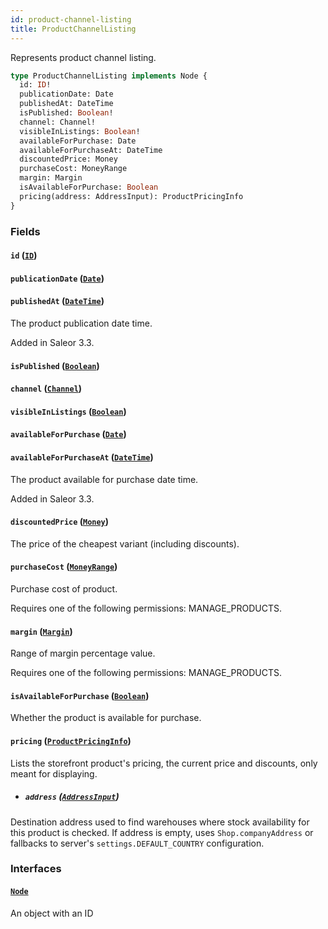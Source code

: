 ```yaml
---
id: product-channel-listing
title: ProductChannelListing
---
```


Represents product channel listing.

```graphql
type ProductChannelListing implements Node {
  id: ID!
  publicationDate: Date
  publishedAt: DateTime
  isPublished: Boolean!
  channel: Channel!
  visibleInListings: Boolean!
  availableForPurchase: Date
  availableForPurchaseAt: DateTime
  discountedPrice: Money
  purchaseCost: MoneyRange
  margin: Margin
  isAvailableForPurchase: Boolean
  pricing(address: AddressInput): ProductPricingInfo
}
```

### Fields

#### `id` ([`ID`](../../../developer/api-reference/scalars/id))

#### `publicationDate` ([`Date`](../../../developer/api-reference/scalars/date))

#### `publishedAt` ([`DateTime`](../../../developer/api-reference/scalars/date-time))

The product publication date time.

Added in Saleor 3.3.

#### `isPublished` ([`Boolean`](../../../developer/api-reference/scalars/boolean))

#### `channel` ([`Channel`](../../../developer/api-reference/objects/channel))

#### `visibleInListings` ([`Boolean`](../../../developer/api-reference/scalars/boolean))

#### `availableForPurchase` ([`Date`](../../../developer/api-reference/scalars/date))

#### `availableForPurchaseAt` ([`DateTime`](../../../developer/api-reference/scalars/date-time))

The product available for purchase date time.

Added in Saleor 3.3.

#### `discountedPrice` ([`Money`](../../../developer/api-reference/objects/money))

The price of the cheapest variant (including discounts).

#### `purchaseCost` ([`MoneyRange`](../../../developer/api-reference/objects/money-range))

Purchase cost of product.

Requires one of the following permissions: MANAGE_PRODUCTS.

#### `margin` ([`Margin`](../../../developer/api-reference/objects/margin))

Range of margin percentage value.

Requires one of the following permissions: MANAGE_PRODUCTS.

#### `isAvailableForPurchase` ([`Boolean`](../../../developer/api-reference/scalars/boolean))

Whether the product is available for purchase.

#### `pricing` ([`ProductPricingInfo`](../../../developer/api-reference/objects/product-pricing-info))

Lists the storefront product's pricing, the current price and discounts, only meant for displaying.

- ##### `address` ([`AddressInput`](../../../developer/api-reference/inputs/address-input))

Destination address used to find warehouses where stock availability for this product is checked. If address is empty, uses `Shop.companyAddress` or fallbacks to server's `settings.DEFAULT_COUNTRY` configuration.

### Interfaces

#### [`Node`](../../../developer/api-reference/interfaces/node)

An object with an ID
